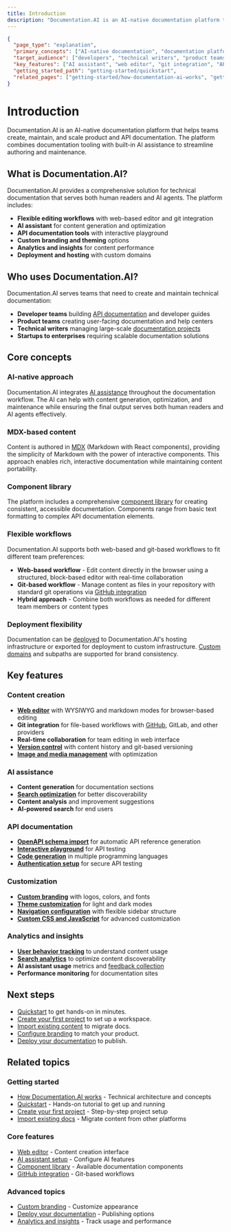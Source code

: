```yaml
---
title: Introduction
description: "Documentation.AI is an AI-native documentation platform that helps teams create, maintain, and scale beautiful product and API documentation with built-in AI assistance."
---
```


```json
{
  "page_type": "explanation",
  "primary_concepts": ["AI-native documentation", "documentation platform", "API documentation", "AI assistant", "git integration", "web-based editing"],
  "target_audience": ["developers", "technical writers", "product teams", "API teams"],
  "key_features": ["AI assistant", "web editor", "git integration", "API playground", "custom branding", "analytics"],
  "getting_started_path": "getting-started/quickstart",
  "related_pages": ["getting-started/how-documentation-ai-works", "getting-started/quickstart", "getting-started/create-your-first-project"]
}
```

# Introduction

Documentation.AI is an AI-native documentation platform that helps teams create, maintain, and scale product and API documentation. The platform combines documentation tooling with built-in AI assistance to streamline authoring and maintenance.

## What is Documentation.AI?

Documentation.AI provides a comprehensive solution for technical documentation that serves both human readers and AI agents. The platform includes:

- **Flexible editing workflows** with web-based editor and git integration
- **AI assistant** for content generation and optimization
- **API documentation tools** with interactive playground
- **Custom branding and theming** options
- **Analytics and insights** for content performance
- **Deployment and hosting** with custom domains

## Who uses Documentation.AI?

Documentation.AI serves teams that need to create and maintain technical documentation:

- **Developer teams** building [API documentation](../api-documentation-and-playground/openapi-schema-import) and developer guides
- **Product teams** creating user-facing documentation and help centers
- **Technical writers** managing large-scale [documentation projects](../writing-content/organize-content-structure)
- **Startups to enterprises** requiring scalable documentation solutions

## Core concepts

### AI-native approach

Documentation.AI integrates [AI assistance](../ai/ai-assistant-set-up) throughout the documentation workflow. The AI can help with content generation, optimization, and maintenance while ensuring the final output serves both human readers and AI agents effectively.

### MDX-based content

Content is authored in [MDX](../writing-content/markdown-basics) (Markdown with React components), providing the simplicity of Markdown with the power of interactive components. This approach enables rich, interactive documentation while maintaining content portability.

### Component library

The platform includes a comprehensive [component library](../components/component-library) for creating consistent, accessible documentation. Components range from basic text formatting to complex API documentation elements.

### Flexible workflows

Documentation.AI supports both web-based and git-based workflows to fit different team preferences:

- **Web-based workflow** - Edit content directly in the browser using a structured, block-based editor with real-time collaboration
- **Git-based workflow** - Manage content as files in your repository with standard git operations via [GitHub integration](../integrations-and-workflows/github-integration)
- **Hybrid approach** - Combine both workflows as needed for different team members or content types

### Deployment flexibility

Documentation can be [deployed](../deployment-and-hosting/deploy-your-documentation) to Documentation.AI's hosting infrastructure or exported for deployment to custom infrastructure. [Custom domains](../deployment-and-hosting/custom-domain) and subpaths are supported for brand consistency.

## Key features

### Content creation

- **[Web editor](../writing-content/web-editor)** with WYSIWYG and markdown modes for browser-based editing
- **Git integration** for file-based workflows with [GitHub](../integrations-and-workflows/github-integration), GitLab, and other providers
- **Real-time collaboration** for team editing in web interface
- **[Version control](../writing-content/content-versioning-and-history)** with content history and git-based versioning
- **[Image and media management](../writing-content/images-and-media)** with optimization

### AI assistance

- **Content generation** for documentation sections
- **[Search optimization](../ai/search-configuration)** for better discoverability  
- **Content analysis** and improvement suggestions
- **AI-powered search** for end users

### API documentation

- **[OpenAPI schema import](../api-documentation-and-playground/openapi-schema-import)** for automatic API reference generation
- **[Interactive playground](../api-documentation-and-playground/interactive-playground-setup)** for API testing
- **[Code generation](../api-documentation-and-playground/code-generation)** in multiple programming languages
- **[Authentication setup](../api-documentation-and-playground/api-authentication)** for secure API testing

### Customization

- **[Custom branding](../design-and-customization/branding)** with logos, colors, and fonts
- **[Theme customization](../design-and-customization/theme)** for light and dark modes
- **[Navigation configuration](../design-and-customization/navigation-and-sidebar)** with flexible sidebar structure
- **[Custom CSS and JavaScript](../design-and-customization/custom-css-and-javascript)** for advanced customization

### Analytics and insights

- **[User behavior tracking](../analytics-and-insights/user-analytics)** to understand content usage
- **[Search analytics](../analytics-and-insights/search-and-ai-assistant-analytics)** to optimize content discoverability
- **AI assistant usage** metrics and [feedback collection](../analytics-and-insights/user-feedback)
- **Performance monitoring** for documentation sites

## Next steps

- [Quickstart](quickstart) to get hands-on in minutes.
- [Create your first project](create-your-first-project) to set up a workspace.
- [Import existing content](import-existing-docs) to migrate docs.
- [Configure branding](../design-and-customization/branding) to match your product.
- [Deploy your documentation](../deployment-and-hosting/deploy-your-documentation) to publish.

## Related topics

### Getting started
- [How Documentation.AI works](how-documentation-ai-works) - Technical architecture and concepts
- [Quickstart](quickstart) - Hands-on tutorial to get up and running
- [Create your first project](create-your-first-project) - Step-by-step project setup
- [Import existing docs](import-existing-docs) - Migrate content from other platforms

### Core features
- [Web editor](../writing-content/web-editor) - Content creation interface
- [AI assistant setup](../ai/ai-assistant-set-up) - Configure AI features
- [Component library](../components/component-library) - Available documentation components
- [GitHub integration](../integrations-and-workflows/github-integration) - Git-based workflows

### Advanced topics
- [Custom branding](../design-and-customization/branding) - Customize appearance
- [Deploy your documentation](../deployment-and-hosting/deploy-your-documentation) - Publishing options
- [Analytics and insights](../analytics-and-insights/user-analytics) - Track usage and performance